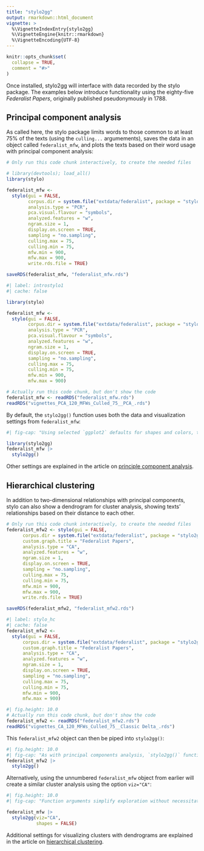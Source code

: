 ```yaml
---
title: "stylo2gg"
output: rmarkdown::html_document
vignette: >
  %\VignetteIndexEntry{stylo2gg}
  %\VignetteEngine{knitr::rmarkdown}
  %\VignetteEncoding{UTF-8}
---
```


```r
knitr::opts_chunk$set(
  collapse = TRUE,
  comment = "#>"
)
```

Once installed, stylo2gg will interface with data recorded by the stylo package. The examples below introduce functionality using the eighty-five *Federalist Papers*, originally published pseudonymously in 1788. 

## Principal component analysis

As called here, the stylo package limits words to those common to at least 75% of the texts (using the `culling...` argumements), saves the data in an object called `federalist_mfw`, and plots the texts based on their word usage with principal component analysis:

```r
# Only run this code chunk interactively, to create the needed files

# library(devtools); load_all()
library(stylo)

federalist_mfw <- 
  stylo(gui = FALSE,
        corpus.dir = system.file("extdata/federalist", package = "stylo2gg"),
        analysis.type = "PCR",
        pca.visual.flavour = "symbols",
        analyzed.features = "w",
        ngram.size = 1,
        display.on.screen = TRUE,
        sampling = "no.sampling",
        culling.max = 75,
        culling.min = 75,
        mfw.min = 900,
        mfw.max = 900,
        write.rds.file = TRUE)

saveRDS(federalist_mfw, "federalist_mfw.rds")
```


```r
#| label: introstylo1
#| cache: false

library(stylo)

federalist_mfw <- 
  stylo(gui = FALSE,
        corpus.dir = system.file("extdata/federalist", package = "stylo2gg"),
        analysis.type = "PCR",
        pca.visual.flavour = "symbols",
        analyzed.features = "w",
        ngram.size = 1,
        display.on.screen = TRUE,
        sampling = "no.sampling",
        culling.max = 75,
        culling.min = 75,
        mfw.min = 900,
        mfw.max = 900)
```

```r
# Actually run this code chunk, but don't show the code
federalist_mfw <- readRDS("federalist_mfw.rds")
readRDS("vignettes_PCA_120_MFWs_Culled_75__PCA_.rds")
```

By default, the `stylo2gg()` function uses both the data and visualization settings from `federalist_mfw`:

```r
#| fig-cap: "Using selected `ggplot2` defaults for shapes and colors, the visualization created by `stylo2gg` nevertheless shows the same patterns of style, presenting a figure drawn from the same principal components. Here, the disputed papers are marked by purple diamonds, and they seem closest in style to the parts known to be by Madison, marked by blue Xs."

library(stylo2gg)
federalist_mfw |> 
  stylo2gg()
```

Other settings are explained in the article on [principle component analysis](articles/principal-component-analysis.html).

## Hierarchical clustering

In addition to two-dimensional relationships with principal components, stylo can also show a dendrogram for cluster analysis, showing texts' relationships based on their distance to each other.

```r
# Only run this code chunk interactively, to create the needed files
federalist_mfw2 <- stylo(gui = FALSE,
      corpus.dir = system.file("extdata/federalist", package = "stylo2gg"),
      custom.graph.title = "Federalist Papers",
      analysis.type = "CA",
      analyzed.features = "w",
      ngram.size = 1,
      display.on.screen = TRUE,
      sampling = "no.sampling",
      culling.max = 75,
      culling.min = 75,
      mfw.min = 900,
      mfw.max = 900,
      write.rds.file = TRUE)

saveRDS(federalist_mfw2, "federalist_mfw2.rds")
```

```r
#| label: stylo_hc
#| cache: false
federalist_mfw2 <- 
  stylo(gui = FALSE,
      corpus.dir = system.file("extdata/federalist", package = "stylo2gg"),
      custom.graph.title = "Federalist Papers",
      analysis.type = "CA",
      analyzed.features = "w",
      ngram.size = 1,
      display.on.screen = TRUE,
      sampling = "no.sampling",
      culling.max = 75,
      culling.min = 75,
      mfw.min = 900,
      mfw.max = 900)
```

```r
#| fig.height: 10.0
# Actually run this code chunk, but don't show the code
federalist_mfw2 <- readRDS("federalist_mfw2.rds")
readRDS("vignettes_CA_120_MFWs_Culled_75__Classic Delta_.rds")
```

This `federalist_mfw2` object can then be piped into `stylo2gg()`:

```r
#| fig.height: 10.0
#| fig-cap: "As with principal components analysis, `stylo2gg()` function defaults will recreate the chart made by `stylo()`."
federalist_mfw2 |> 
  stylo2gg()
```

Alternatively, using the unnumbered `federalist_mfw` object from earlier will create a similar cluster analysis using the option `viz="CA"`:

```r
#| fig.height: 10.0
#| fig-cap: "Function arguments simplify exploration without necessitating additional calls to `stylo()`."

federalist_mfw |> 
  stylo2gg(viz="CA",
           shapes = FALSE)
```

Additional settings for visualizing clusters with dendrograms are explained in the article on [hierarchical clustering](articles/hierarchical-clustering.html).